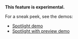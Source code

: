 **This feature is experimental.**

For a sneak peek, see the demos:

- [Spotlight demo](/demo/spotlight)
- [Spotlight with preview demo](/demo/spotlight-preview)
